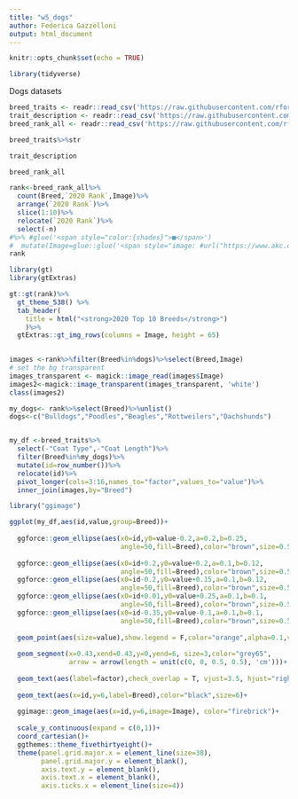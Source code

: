 ```yaml
---
title: "w5_dogs"
author: Federica Gazzelloni
output: html_document
---
```


```r
knitr::opts_chunk$set(echo = TRUE)
```

```r
library(tidyverse)
```


Dogs datasets
```r
breed_traits <- readr::read_csv('https://raw.githubusercontent.com/rfordatascience/tidytuesday/master/data/2022/2022-02-01/breed_traits.csv')
trait_description <- readr::read_csv('https://raw.githubusercontent.com/rfordatascience/tidytuesday/master/data/2022/2022-02-01/trait_description.csv')
breed_rank_all <- readr::read_csv('https://raw.githubusercontent.com/rfordatascience/tidytuesday/master/data/2022/2022-02-01/breed_rank.csv')
```

```r
breed_traits%>%str
```

```r
trait_description
```

```r
breed_rank_all
```

```r
rank<-breed_rank_all%>%
  count(Breed,`2020 Rank`,Image)%>%
  arrange(`2020 Rank`)%>%
  slice(1:10)%>%
  relocate(`2020 Rank`)%>%
  select(-n)
#%>% #glue('<span style="color:{shades}">■</span>')
#  mutate(Image=glue::glue('<span style="image: #url("https://www.akc.org/wp-content/uploads/2017/11/Dachshund-Illo-2.jpg"); display:block" /span>'))
rank
```

```r
library(gt)
library(gtExtras)
```



```r

gt::gt(rank)%>%
  gt_theme_538() %>%
  tab_header(
    title = html("<strong>2020 Top 10 Breeds</strong>")
    )%>%
  gtExtras::gt_img_rows(columns = Image, height = 65)
  
```


```r
images <-rank%>%filter(Breed%in%dogs)%>%select(Breed,Image)
# set the bg transparent
images_transparent <- magick::image_read(images$Image)
images2<-magick::image_transparent(images_transparent, 'white')
class(images2)

```



```r
my_dogs<- rank%>%select(Breed)%>%unlist()
dogs<-c("Bulldogs","Poodles","Beagles","Rottweilers","Dachshunds")


my_df <-breed_traits%>%
  select(-"Coat Type",-"Coat Length")%>%
  filter(Breed%in%my_dogs)%>%
  mutate(id=row_number())%>%
  relocate(id)%>%
  pivot_longer(cols=3:16,names_to="factor",values_to="value")%>%
  inner_join(images,by="Breed")
``` 


```r
library("ggimage")
```


```r
ggplot(my_df,aes(id,value,group=Breed))+
  
  ggforce::geom_ellipse(aes(x0=id,y0=value-0.2,a=0.2,b=0.25,
                            angle=50,fill=Breed),color="brown",size=0.5,alpha=0.7)+
  
  ggforce::geom_ellipse(aes(x0=id+0.2,y0=value+0.2,a=0.1,b=0.12, 
                            angle=50,fill=Breed),color="brown",size=0.5,alpha=0.7)+
  ggforce::geom_ellipse(aes(x0=id-0.2,y0=value+0.15,a=0.1,b=0.12,
                            angle=50,fill=Breed),color="brown",size=0.5,alpha=0.7)+
  ggforce::geom_ellipse(aes(x0=id+0.01,y0=value+0.25,a=0.1,b=0.1,
                            angle=50,fill=Breed),color="brown",size=0.5,alpha=0.7)+
  ggforce::geom_ellipse(aes(x0=id-0.35,y0=value-0.1,a=0.1,b=0.1,
                            angle=50,fill=Breed),color="brown",size=0.5,alpha=0.7)+
  
  geom_point(aes(size=value),show.legend = F,color="orange",alpha=0.1,vjust=0)+
  
  geom_segment(x=0.43,xend=0.43,y=0,yend=6, size=3,color="grey65",
               arrow = arrow(length = unit(c(0, 0, 0.5, 0.5), 'cm')))+
  
  geom_text(aes(label=factor),check_overlap = T, vjust=3.5, hjust="right", size=3, color="black")+
  
  geom_text(aes(x=id,y=6,label=Breed),color="black",size=6)+
  
  ggimage::geom_image(aes(x=id,y=6,image=Image), color="firebrick")+
  
  scale_y_continuous(expand = c(0,1))+
  coord_cartesian()+
  ggthemes::theme_fivethirtyeight()+
  theme(panel.grid.major.x = element_line(size=38),
        panel.grid.major.y = element_blank(),
        axis.text.y = element_blank(),
        axis.text.x = element_blank(),
        axis.ticks.x = element_line(size=4))
```


